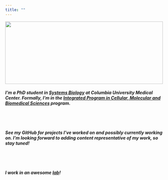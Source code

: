 ```yaml
---
title: ""
---
```


<!--Want to put something here such as an image or plot that captures some of the things I work on or produce to g=ive an idea of the research I do-->

<!--Introduction paragraph-->

<img src="imgs/sysbioResearch.png" style="height: 200px; width: 100%;">

##### **I'm a PhD student in [Systems Biology](http://systemsbiology.columbia.edu/graduate-education) at Columbia University Medical Center. Formally, I'm in the [Integrated Program in Cellular, Molecular and Biomedical Sciences](http://columbiaphd.org) program.**

<br></br>

##### **See my GitHub for projects I've worked on and possibly currently working on. I'm looking forward to adding content representative of my work, so stay tuned!**

<br></br>

##### **I work in an awesome <a href="http://www.tatonettilab.org" >lab</a>!**